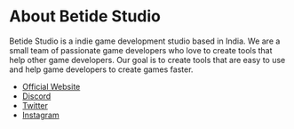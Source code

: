 # About Betide Studio 

Betide Studio is a indie game development studio based in India. We are a small team of passionate game developers who love to create tools that help other game developers. Our goal is to create tools that are easy to use and help game developers to create games faster.

- [Official Website](https://betide.studio)
- [Discord](https://discord.gg/betidestudio)
- [Twitter](https://twitter.com/betidestudio)
- [Instagram](https://www.instagram.com/therealdeveshmishra/) 